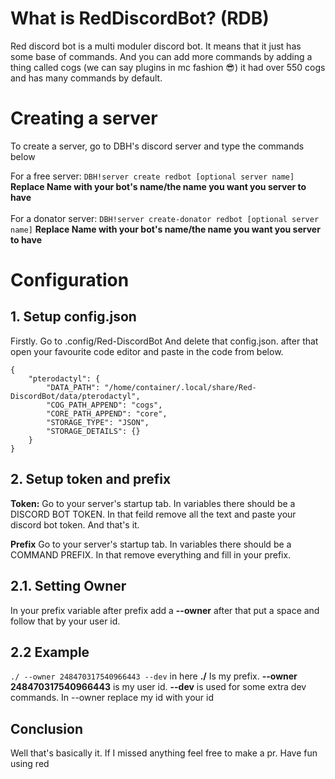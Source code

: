 
# What is RedDiscordBot? (RDB)

Red discord bot is a multi moduler discord bot. It means that it just has some base of commands. And you can add more commands by adding a thing called cogs (we can say plugins in mc fashion 😎) it had over 550 cogs and has many commands by default.

# Creating a server

To create a server, go to DBH's discord server and type the commands below

For a free server: 
<DiscordMessages>
  <DiscordMessage profile="dibster">`DBH!server create redbot [optional server name]`</DiscordMessage>
  **Replace Name with your bot's name/the name you want you server to have**
</DiscordMessages>
<br></br>
For a donator server: 
<DiscordMessages>
  <DiscordMessage author="Donator User">`DBH!server create-donator redbot [optional server name]`</DiscordMessage>
  **Replace Name with your bot's name/the name you want you server to have**
</DiscordMessages>

# Configuration

## 1. Setup config.json

Firstly. Go to .config/Red-DiscordBot And delete that config.json. after that open your favourite code editor and paste in the code from below.

```
{
    "pterodactyl": {
        "DATA_PATH": "/home/container/.local/share/Red-DiscordBot/data/pterodactyl",
        "COG_PATH_APPEND": "cogs",
        "CORE_PATH_APPEND": "core",
        "STORAGE_TYPE": "JSON",
        "STORAGE_DETAILS": {}
    }
}
```

## 2. Setup token and prefix

**Token:** Go to your server's startup tab. In variables there should be a DISCORD BOT TOKEN. In that feild remove all the text and paste your discord bot token. And that's it.

**Prefix** Go to your server's startup tab. In variables there should be a COMMAND PREFIX. In that remove everything and fill in your prefix.

## 2.1. Setting Owner

In your prefix variable after prefix add a **--owner** after that put a space and follow that by your user id.

## 2.2 Example

`./ --owner 248470317540966443 --dev` in here **./** Is my prefix. **--owner 248470317540966443** is my user id. **--dev** is used for some extra dev commands. In --owner replace my id with your id

## Conclusion

Well that's basically it. If I missed anything feel free to make a pr. Have fun using red
